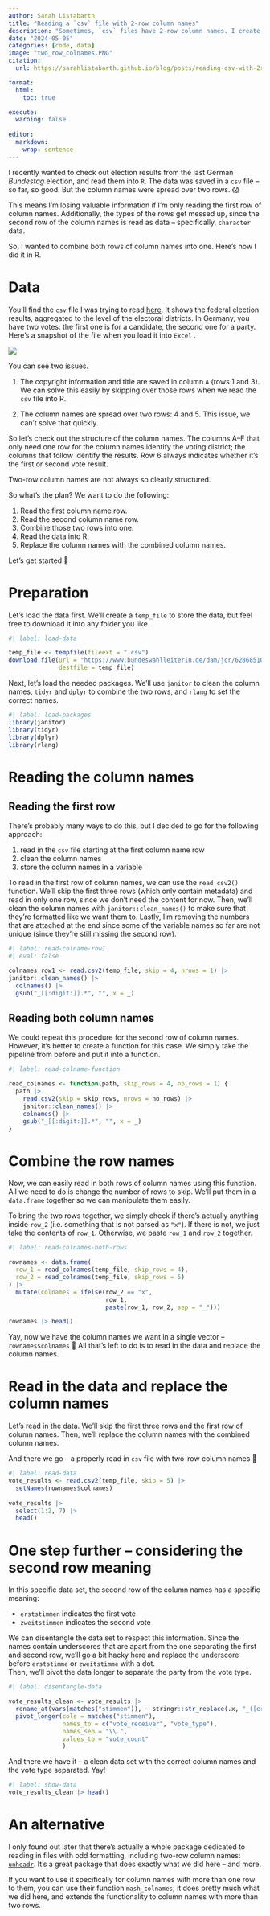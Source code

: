 ```yaml
---
author: Sarah Listabarth
title: "Reading a `csv` file with 2-row column names"
description: "Sometimes, `csv` files have 2-row column names. I create a function to deal with this."
date: "2024-05-05"
categories: [code, data]
image: "two_row_colnames.PNG"
citation: 
  url: https://sarahlistabarth.github.io/blog/posts/reading-csv-with-2row-colnames/

format:
  html:
    toc: true

execute:
  warning: false
  
editor: 
  markdown:
    wrap: sentence
---
```


I recently wanted to check out election results from the last German *Bundestag* election, and read them into `R`.
The data was saved in a `csv` file -- so far, so good.
But the column names were spread over two rows.
😱

This means I'm losing valuable information if I'm only reading the first row of column names.
Additionally, the types of the rows get messed up, since the second row of the column names is read as data -- specifically, `character` data.

So, I wanted to combine both rows of column names into one.
Here's how I did it in R.

# Data

You'll find the `csv` file I was trying to read [here](https://www.bundeswahlleiterin.de/dam/jcr/62868510-b616-443c-97b4-71847916d543/btw2021_brief_wkr.csv).
It shows the federal election results, aggregated to the level of the electoral districts.
In Germany, you have two votes: the first one is for a candidate, the second one for a party.
Here's a snapshot of the file when you load it into `Excel` .

![](two_row_colnames.PNG)

You can see two issues.

1.  The copyright information and title are saved in column `A` (rows 1 and 3).
    We can solve this easily by skipping over those rows when we read the `csv` file into R.

2.  The column names are spread over two rows: 4 and 5.
    This issue, we can't solve that quickly.

So let's check out the structure of the column names.
The columns A--F that only need one row for the column names identify the voting district; the columns that follow identify the results.
Row 6 always indicates whether it's the first or second vote result.

::: callout-note
Two-row column names are not always so clearly structured.
:::

So what's the plan?
We want to do the following:

1.    Read the first column name row.
2.    Read the second column name row.
3.    Combine those two rows into one.
4.    Read the data into R.
5.    Replace the column names with the combined column names.

Let's get started 🚀

# Preparation

Let's load the data first.
We'll create a `temp_file` to store the data, but feel free to download it into any folder you like.

```r
#| label: load-data

temp_file <- tempfile(fileext = ".csv")
download.file(url = "https://www.bundeswahlleiterin.de/dam/jcr/62868510-b616-443c-97b4-71847916d543/btw2021_brief_wkr.csv",
              destfile = temp_file)
```

Next, let's load the needed packages.
We'll use `janitor` to clean the column names, `tidyr` and `dplyr` to combine the two rows, and `rlang` to set the correct names.

```r
#| label: load-packages
library(janitor)
library(tidyr)
library(dplyr)
library(rlang)
```


# Reading the column names

## Reading the first row

There's probably many ways to do this, but I decided to go for the following approach: 

1. read in the `csv` file starting at the first column name row
2. clean the column names
3. store the column names in a variable

To read in the first row of column names, we can use the `read.csv2()` function.
We'll skip the first three rows (which only contain metadata) and read in only one row, since we don't need the content for now.
Then, we'll clean the column names with `janitor::clean_names()` to make sure that they're formatted like we want them to.
Lastly, I'm removing the numbers that are attached at the end since some of the variable names so far are not unique (since they're still missing the second row).

```r
#| label: read-colname-row1
#| eval: false

colnames_row1 <- read.csv2(temp_file, skip = 4, nrows = 1) |>
janitor::clean_names() |> 
  colnames() |> 
  gsub("_[[:digit:]].*", "", x = _) 
```

## Reading both column names

We could repeat this procedure for the second row of column names.
However, it's better to create a function for this case.
We simply take the pipeline from before and put it into a function.

```r
#| label: read-colname-function

read_colnames <- function(path, skip_rows = 4, no_rows = 1) {
  path |> 
    read.csv2(skip = skip_rows, nrows = no_rows) |> 
    janitor::clean_names() |> 
    colnames() |> 
    gsub("_[[:digit:]].*", "", x = _)
}

```

# Combine the row names

Now, we can easily read in both rows of column names using this function.
All we need to do is change the number of rows to skip.
We'll put them in a `data.frame` together so we can manipulate them easily.

To bring the two rows together, we simply check if there's actually anything inside `row_2` (i.e. something that is not parsed as `"x"`).
If there is not, we just take the contents of `row_1`.
Otherwise, we paste `row_1` and `row_2` together.


```r
#| label: read-colnames-both-rows

rownames <- data.frame(
  row_1 = read_colnames(temp_file, skip_rows = 4),
  row_2 = read_colnames(temp_file, skip_rows = 5)
) |>
  mutate(colnames = ifelse(row_2 == "x", 
                           row_1, 
                           paste(row_1, row_2, sep = "_")))

rownames |> head()
```

Yay, now we have the column names we want in a single vector -- `rownames$colnames` 🥳
All that's left to do is to read in the data and replace the column names.

# Read in the data and replace the column names

Let's read in the data.
We'll skip the first three rows and the first row of column names.
Then, we'll replace the column names with the combined column names.

And there we go -- a properly read in `csv` file with two-row column names 🎉

```r
#| label: read-data
vote_results <- read.csv2(temp_file, skip = 5) |>
  setNames(rownames$colnames)
  
vote_results |>
  select(1:2, 7) |> 
  head()
```

# One step further -- considering the second row meaning

In this specific data set, the second row of the column names has a specific meaning: 

-   `erststimmen` indicates the first vote
-   `zweitstimmen` indicates the second vote

We can disentangle the data set to respect this information.
Since the names contain underscores that are apart from the one separating the first and second row, we'll go a bit hacky here and replace the underscore before `erststimme` or `zweitstimme` with a dot.  
Then, we'll pivot the data longer to separate the party from the vote type.

```r
#| label: disentangle-data

vote_results_clean <- vote_results |> 
  rename_at(vars(matches("stimmen")), ~ stringr::str_replace(.x, "_([erst|zweit])", ".\\1")) |>
  pivot_longer(cols = matches("stimmen"),
               names_to = c("vote_receiver", "vote_type"),
               names_sep = "\\.",
               values_to = "vote_count"
               )
```

And there we have it -- a clean data set with the correct column names and the vote type separated.
Yay!

```r
#| label: show-data
vote_results_clean |> head()
```

# An alternative

I only found out later that there's actually a whole package dedicated to reading in files with odd formatting, including two-row column names: [`unheadr`](https://github.com/luisDVA/unheadr).
It's a great package that does exactly what we did here -- and more.

If you want to use it specifically for column names with more than one row to them, you can use their function `mash_colnames`; it does pretty much what we did here, and extends the functionality to column names with more than two rows.
